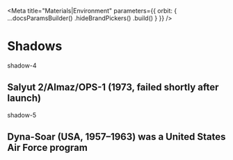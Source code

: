 
<Meta
    title="Materials|Environment"
    parameters={{
        orbit: {
            ...docsParamsBuilder()
                .hideBrandPickers()
                .build()
        }
    }}
/>

<Anchor storyId="materials-environment--shadows" />

# Shadows

<Story name="shadows">
    <div>
        <div className="mw6 pa5 shadow-4">
            <span className="dib mb2">shadow-4</span>
            <div className="w-100 h13 bg-cloud-200" />
            <h2 className="f4 lh1 mt2">Salyut 2/Almaz/OPS-1 (1973, failed shortly after launch)</h2>
        </div>
        <div className="mw6 pa5 shadow-5 mt8">
            <span className="dib mb2">shadow-5</span>
            <div className="w-100 h13 bg-cloud-200" />
            <h2 className="f4 lh1 mt2">Dyna-Soar (USA, 1957–1963) was a United States Air Force program</h2>
        </div>
    </div>
</Story>
